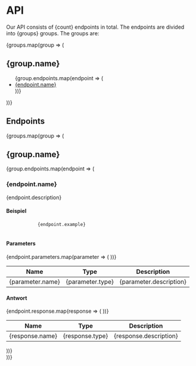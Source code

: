 # API

Our API consists of {count} endpoints in total. The endpoints are divided into {groups} groups. The groups are:

{groups.map(group => (
  <div key={group.name}>
    <h2>{group.name}</h2>
    <ul>
      {group.endpoints.map(endpoint => (
        <li key={endpoint.name}>
          <a href={endpoint.path}>{endpoint.name}</a>
        </li>
      ))}
    </ul>
  </div>
))}

## Endpoints

{groups.map(group => (
  <div key={group.name}>
    <h2>{group.name}</h2>
    {group.endpoints.map(endpoint => (
      <div key={endpoint.name}>
        <h3>{endpoint.name}</h3>
        <p>{endpoint.description}</p>
        <h4>Beispiel</h4>
        <pre>
          <code>{endpoint.example}</code>
        </pre>
        <h4>Parameters</h4>
        <table>
          <thead>
            <tr>
              <th>Name</th>
              <th>Type</th>
              <th>Description</th>
            </tr>
          </thead>
          <tbody>
            {endpoint.parameters.map(parameter => (
              <tr key={parameter.name}>
                <td>{parameter.name}</td>
                <td>{parameter.type}</td>
                <td>{parameter.description}</td>
              </tr>
            ))}
          </tbody>
        </table>
        <h4>Antwort</h4>
        <table>
          <thead>
            <tr>
              <th>Name</th>
              <th>Type</th>
              <th>Description</th>
            </tr>
          </thead>
          <tbody>
            {endpoint.response.map(response => (
              <tr key={response.name}>
                <td>{response.name}</td>
                <td>{response.type}</td>
                <td>{response.description}</td>
              </tr>
            ))}
          </tbody>
        </table>
      </div>
    ))}
  </div>
))}